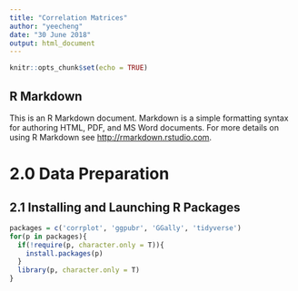 ```yaml
---
title: "Correlation Matrices"
author: "yeecheng"
date: "30 June 2018"
output: html_document
---
```


```r
knitr::opts_chunk$set(echo = TRUE)
```

## R Markdown

This is an R Markdown document. Markdown is a simple formatting syntax for authoring HTML, PDF, and MS Word documents. For more details on using R Markdown see <http://rmarkdown.rstudio.com>.

# 2.0 Data Preparation

## 2.1 Installing and Launching R Packages
```r
packages = c('corrplot', 'ggpubr', 'GGally', 'tidyverse')
for(p in packages){
  if(!require(p, character.only = T)){
    install.packages(p)
  }
  library(p, character.only = T)
}
```


